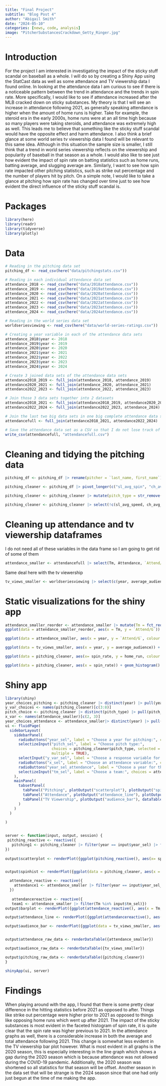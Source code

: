 ```yaml
---
title: "Final Project"
subtitle: "Blog Post 4"
author: "Abigail Smith"
date: "2024-05-10"
categories: [news, code, analysis]
image: "PitcherSubstancesCrackdown_Getty_Ringer.jpg"
---
```


# Introduction

For the project I am interested in investigating the impact of the sticky stuff scandal on baseball as a whole. I will do so by creating a Shiny App using the StatCast data as well as some attendance and TV viewership data I found online. In looking at the attendance data I am curious to see if there is a noticeable pattern between the trend in attendance and the trends in spin rate. More specifically, I would like to see if attendance increased after the MLB cracked down on sticky substances. My theory is that I will see an increase in attendance following 2021, as generally speaking attendance is higher when the amount of home runs is higher. Take for example, the steroid era in the early 2000s, home runs were at an all time high because so many players were taking steroids, and attendance was extremely high as well. This leads me to believe that something like the sticky stuff scandal would have the opposite effect and harm attendance. I also think a brief glance at some world series tv viewership data I found will be relevant to this same idea. Although in this situation the sample size is smaller, I still think that a trend in world series viewership reflects on the viewership and popularity of baseball in that season as a whole. I would also like to see just how evident the impact of spin rate on batting statistics such as home runs, batting average, and slugging average are. Similarly, I want to see how spin rate impacted other pitching statistics, such as strike out percentage and the number of players hit by pitch. On a simple note, I would like to take a glance at pitching how spin rate has changed over time just to see how evident the direct influence of the sticky stuff scandal is.

# Packages

```r
library(here)
library(readr)
library(tidyverse)
library(plotly)
```

# Data

```r
# Reading in the pitching data set
pitching_df <- read_csv(here("data/pitchingstats.csv"))

# Reading in each individual attendance data set
attendance_2018 <- read_csv(here("data/2018attendance.csv"))
attendance_2019 <- read_csv(here("data/2019attendance.csv"))
attendance_2020 <- read_csv(here("data/2020attendance.csv"))
attendance_2021 <- read_csv(here("data/2021attendance.csv"))
attendance_2022 <- read_csv(here("data/2022attendance.csv"))
attendance_2023 <- read_csv(here("data/2023attendance.csv"))
attendance_2024 <- read_csv(here("data/2024attendance.csv"))

# Reading in the world series data set
worldseriesviewing <- read_csv(here("data/world-series-ratings.csv"))
```

```r
# Creating a year variable in each of the attendance data sets
attendance_2018$year <- 2018
attendance_2019$year <- 2019
attendance_2020$year <- 2020
attendance_2021$year <- 2021
attendance_2022$year <- 2022
attendance_2023$year <- 2023
attendance_2024$year <- 2024
```

```r
# Create 3 joined data sets of the attendance data sets
attendance2018_2019 <- full_join(attendance_2018, attendance_2019)
attendance2020_2021 <- full_join(attendance_2020, attendance_2021)
attendance2022_2023 <- full_join(attendance_2022, attendance_2023)

# Join those 3 data sets together into 2 datasets
attendance2018_2021 <- full_join(attendance2018_2019, attendance2020_2021)
attendance2022_2024 <- full_join(attendance2022_2023, attendance_2024)

# Join the last two big data sets in one big complete attendance data set
attendancefull <- full_join(attendance2018_2021, attendance2022_2024)
```

```r
# Save the attendance data set as a CSV so that I do not lose track of it
write_csv(attendancefull, "attendancefull.csv")
```

# Cleaning and tidying the pitching data

```r
pitching_df <- pitching_df |> rename(pitcher = `last_name, first_name`)
```

```r
pitching_cleaner <- pitching_df |> pivot_longer(c("sl_avg_spin", "ch_avg_spin", "cu_avg_spin", "si_avg_spin"), names_to = "pitch_type", values_to =  "spin_rate")

pitching_cleaner <- pitching_cleaner |> mutate(pitch_type = str_remove(pitch_type, "_avg_spin")) |>  mutate(pitch_type = case_when(pitch_type == "sl" ~ "slider", pitch_type == "ch" ~ "changeup", pitch_type == "cu" ~ "curveball", pitch_type == "si" ~ "sinker"))  

pitching_cleaner <- pitching_cleaner |> select(!c(sl_avg_speed, ch_avg_speed, si_avg_speed, cu_avg_speed, pa, player_id)) 
```

# Cleaning up attendance and tv viewership dataframes

I do not need all of these variables in the data frame so I am going to get rid of some of them

```r
attendance_smaller <- attendancefull |> select(Tm, Attendance, `Attend/G`, year)
```

Same deal here with the tv viewership

```r
tv_views_smaller <- worldseriesviewing |> select(c(year, average_audience)) |> filter(year >= 2018 & year <= 2023)
```

# Static visualizations for the shiny app

```r
attendance_smaller_reorder <- attendance_smaller |> mutate(Tm = fct_reorder(Tm, `Attend/G`))
ggplot(data = attendance_smaller_reorder, aes(x = Tm, y = `Attend/G`)) + geom_col() + coord_flip() + theme_minimal()
```

```r
ggplot(data = attendance_smaller, aes(x = year, y = `Attend/G`, colour = Tm)) + geom_line()
```

```r
ggplot(data = tv_views_smaller, aes(x = year, y = average_audience)) + geom_col()
```

```r
ggplot(data = pitching_cleaner, aes(x= spin_rate, y = home_run, colour = pitch_type)) + geom_point()
```

```r
ggplot(data = pitching_cleaner, aes(x = spin_rate)) + geom_histogram() + facet_wrap(~year) + theme_minimal() + labs(title = "Histogram of spin rate facted by year")
```

# Shiny app

```r
library(shiny)
year_choices_pitching <- pitching_cleaner |> distinct(year) |> pull(year)
y_var_choices <- names(pitching_cleaner)[c(3:8)]
pitch_choice <- pitching_cleaner |> distinct(pitch_type) |> pull(pitch_type)
x_var <- names(attendance_smaller)[c(2, 3)]
year_choices_attendance <- attendance_smaller|> distinct(year) |> pull(year)
ui <- fluidPage(
  sidebarLayout(
    sidebarPanel(
      radioButtons("year_sel", label = "Choose a year for pitching:", choices = year_choices_pitching),
      selectizeInput("pitch_sel", label = "Choose pitch type:",
                     choices = pitching_cleaner$pitch_type, selected = "slider",
                     multiple = TRUE),
      selectInput("y_var_sel", label = "Choose a response variable for pitching:", choices = y_var_choices),
      radioButtons("x_sel", label = "Choose an attendance variable:", choices = x_var),
      radioButtons("year_sel_attendance", label = "Choose a year for the attendance:", choices = year_choices_pitching),
      selectizeInput("tm_sel", label = "Choose a team:", choices = attendance_smaller$Tm, selected = "Arizona Diamondbacks", multiple = TRUE)
    ),
    mainPanel(
      tabsetPanel(
        tabPanel("Pitching", plotOutput("scatterplot"), plotOutput("spinhist"),  dataTableOutput("pitching_raw_data")),
        tabPanel("Attendance", plotOutput("attendance_line"), plotOutput("barplot"), dataTableOutput("attendance_raw_data")),
        tabPanel("TV Viewership", plotOutput("audience_bar"), dataTableOutput("audience_raw_data"))
      )
    )
  )
  
)


server <- function(input, output, session) {
 pitching_reactive <- reactive({
   pitching1 <- pitching_cleaner |> filter(year == input$year_sel) |> filter(pitch_type %in% input$pitch_sel)
})
 
output$scatterplot <- renderPlot({ggplot(pitching_reactive(), aes(x= spin_rate, y = .data[[input$y_var_sel]], colour = pitch_type)) + geom_point() + theme_minimal() + labs(title = glue::glue("Scatterplot of spin rate against",  input$y_var_sel, " in ", input$year_sel))})


output$spinhist <- renderPlot({ggplot(data = pitching_cleaner, aes(x = spin_rate)) + geom_histogram() + facet_wrap(~year) + theme_minimal() + labs(title = "Histogram of spin rate facted by year")})

  attendance_reactive <- reactive({
    attendance1 <- attendance_smaller |> filter(year == input$year_sel_attendance) |>  mutate(Tm = fct_reorder(Tm, .data[[input$x_sel]]))
  })
  
   attendancereactive <- reactive({
   team1 <- attendance_smaller |> filter(Tm %in% input$tm_sel)})
output$barplot <- renderPlot({ggplot(attendance_reactive(), aes(x = Tm, y = .data[[input$x_sel]])) + geom_col() + coord_flip() + theme_minimal() + labs(title = glue::glue("Barplot of ", input$x_sel, " in ", input$year_sel_attendance)) })

output$attendance_line <- renderPlot({ggplot(attendancereactive(), aes(x = year, y = `Attend/G`, colour = Tm)) + geom_line() + theme_minimal() + labs(title = "Average Attendance per Game Over Time ") })

output$audience_bar <- renderPlot({ggplot(data = tv_views_smaller, aes(x = year, y = average_audience)) + geom_col() + theme_minimal() + labs(title = "Average TV Audience per World Series Game In Each Year ") })


output$attendance_raw_data <- renderDataTable({attendance_smaller})

output$audience_raw_data <- renderDataTable({tv_views_smaller})

output$pitching_raw_data <- renderDataTable({pitching_cleaner})
}

shinyApp(ui, server)
```

# Findings

When playing around with the app, I found that there is some pretty clear difference in the hitting statistics before 2021 as opposed to after. Things like strike out percentage were higher prior to 2021 as opposed to things like opposing home runs which went up after 2021. The impact of the sticky substances is most evident in the faceted histogram of spin rate, it is quite clear that the spin rate was higher previous to 2021. In the attendance graphs as well, there is a considerable increase in both the average and total attendance following 2021. This change is somewhat less evident in the TV viewership bar plot however. What is most evident in all graphs is the 2020 season, this is especially interesting in the line graph which shows a gap during the 2020 season which is because attendance was not allowed during the COVID-19 pandemic. Additionally, the 2020 season was shortened so all statistics for that season will be offset. Another season in the data set that will be strange is the 2024 season since that one had only just begun at the time of me making the app. 
